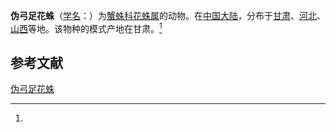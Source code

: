 {{Speciesbox
| name = 伪弓足花蛛
| status = 
| status_system = 
| image = 
| genus = Misumenops
| species = pseudovatius
| authority = (Schenkel, 1936)<ref name='id14547'>{{cite web| url =http://www.bioinfo.cn/db05/BjdwSpecies.php?action=view&id=14547| title =伪弓足花蛛| work =《中国动物物种编目数据库》| publisher =中国科学院微生物研究所| author =中国科学院动物研究所| accessdate =2009-04-28| deadurl =yes| archiveurl =https://web.archive.org/web/20160305073552/http://www.bioinfo.cn/db05/BjdwSpecies.php?action=view&id=14547| archivedate =2016-03-05}}</ref>
}}

'''伪弓足花蛛'''（[[学名|学名]]：{{lang|la|''Misumenops pseudovatius''}}）为[[蟹蛛科|蟹蛛科]][[花蛛属|花蛛属]]的动物。在[[中国大陆|中国大陆]]，分布于[[甘肃|甘肃]]、[[河北|河北]]、[[山西|山西]]等地。该物种的模式产地在甘肃。<ref name='id14547'/>

== 参考文献 ==
{{reflist}}

{{Wikispecies|Misumenops pseudovatius}}

[[Category:花蛛属|伪弓足花蛛]]


{{蜘蛛小作品}}